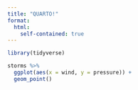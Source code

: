 ```yaml
---
title: "QUARTO!"
format: 
  html:
    self-contained: true
---
```


```r
library(tidyverse)


```

```r
storms %>%
  ggplot(aes(x = wind, y = pressure)) +
  geom_point()


```
